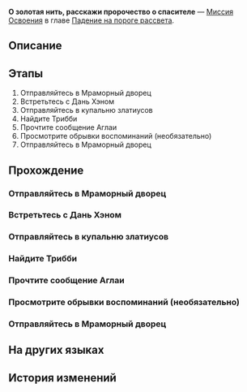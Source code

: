 {{Дополнить|Диалоги.}}
{{Миссия Инфобокс
|id              = 1040413
|Название        = 
|Изображение     = Миссия О золотая нить, расскажи пророчество о спасителе.png
|Тип             = Миссия Освоения
|События         = 
|Глава           = Падение на пороге рассвета
|Условия         = 
|Персонажи       = Первопроходец
|СтартЛокация    = [[<!--стартовый мир-->]] — [[<!--стартовая локация-->]]
|Мир             = <!--стартовый мир-->
|Предыдущая      = 
|Следующая       = 
|Награды         = Опыт Освоения*1 100; Звёздный нефрит*140; Путеводитель путешественника*12; Утраченный кристалл*12; Небесная амброзия*440; Кредиты*150 000
}}
'''О золотая нить, расскажи пророчество о спасителе''' — [[Миссия Освоения]] в главе [[Падение на пороге рассвета]].

==Описание==
{{Описание|<!--официальное описание из Перекрёстка судеб-->}}

==Этапы==
# Отправляйтесь в Мраморный дворец
# Встретьтесь с Дань Хэном
# Отправляйтесь в купальню златиусов
# Найдите Трибби
# Прочтите сообщение Аглаи
# Просмотрите обрывки воспоминаний (необязательно)
# Отправляйтесь в Мраморный дворец

==Прохождение==
{{Дополнить}}

===Отправляйтесь в Мраморный дворец===
{{Описание миссии|локация=<!--необходимо добавить-->|Кратер принёс вести о смерти Аглаи, а сообщение от Швеи развеяло всякие сомнения. Какое потрясение. Избавившись от чистильщиков, я отправляюсь в Охему. Я и (Первопроходец) должны узнать у товарищей, что же случилось...}}
{{Диалог Начало}}
{{Диалог Конец}}

===Встретьтесь с Дань Хэном===
{{Диалог Начало}}
{{Диалог Конец}}

===Отправляйтесь в купальню златиусов===
{{Диалог Начало}}
{{Диалог Конец}}

===Найдите Трибби===
{{Диалог Начало}}
{{Диалог Конец}}

===Прочтите сообщение Аглаи===
{{Диалог Начало}}
{{Описание миссии|локация=<!--необходимо добавить-->|Последние слова Аглаи придали Фаенону решимости. Он собрал всех, чтобы утихомирить и положить конец хаосу. Оказывается, он выдающийся оратор.}}
{{Диалог Конец}}

===Просмотрите обрывки воспоминаний (необязательно)===
{{Описание миссии|локация=<!--необходимо добавить-->|Кратер принёс вести о смерти Аглаи, а сообщение от Швеи развеяло всякие сомнения. Какое потрясение. Избавившись от чистильщиков, я отправляюсь в Охему. Я и (Первопроходец) должны узнать у товарищей, что же случилось...}}
{{Диалог Начало}}
{{Диалог Конец}}

===Отправляйтесь в Мраморный дворец===
{{Описание миссии|локация=<!--необходимо добавить-->|Последние слова Аглаи придали Фаенону решимости. Он собрал всех, чтобы утихомирить и положить конец хаосу. Оказывается, он выдающийся оратор.}}
{{Диалог Начало}}
{{Диалог Конец}}

==На других языках==
{{На других языках
|en   = Golden Thread, Relay the Savior's Fate
|zhs  = 金丝啊，请喻救世者谶语
|zht  = 金絲啊，請喻救世者讖語
|ja   = 金糸よ、救世主の預言を教え給え
|ko   = 금실이여, 구원자의 예언을 말해 주오
|es   = Hilo dorado, describe la profecía de la salvación
|fr   = Fil d'or, rapporte la prophétie du salut
|ru   = О золотая нить, расскажи пророчество о спасителе
|th   = ด้ายทองเอ๋ย โปรดเอ่ยคำพยากรณ์แห่งผู้กอบกู้
|vi   = Hỡi tơ vàng, hãy nói lên lời tiên tri của Đấng Cứu Thế
|de   = O Goldene Fäden, sprecht bitte zum Erlöser
|id   = Benang Emas, Sampaikan Ramalan Penyelamat
|pt   = Fio Dourado, Transmita o Destino do Salvador
}}

==История изменений==
{{История изменений|3.3}}

